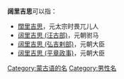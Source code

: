 '''阔里吉思'''可以指：
*[[闊里吉思|闊里吉思]]，元太宗时畏兀儿人
*[[阔里吉思_(汪古部)|阔里吉思 (汪古部)]]，元朝驸马
*[[阔里吉思_(弘吉剌部)|阔里吉思 (弘吉剌部)]]，元朝大臣
*[[阔里吉思_(平章政事)|阔里吉思 (平章政事)]]，元朝大臣

{{Disambiguation|K|Cat=四字人名译名消歧义}}
[[Category:蒙古语的名|Category:蒙古语的名]]
[[Category:男性名|Category:男性名]]